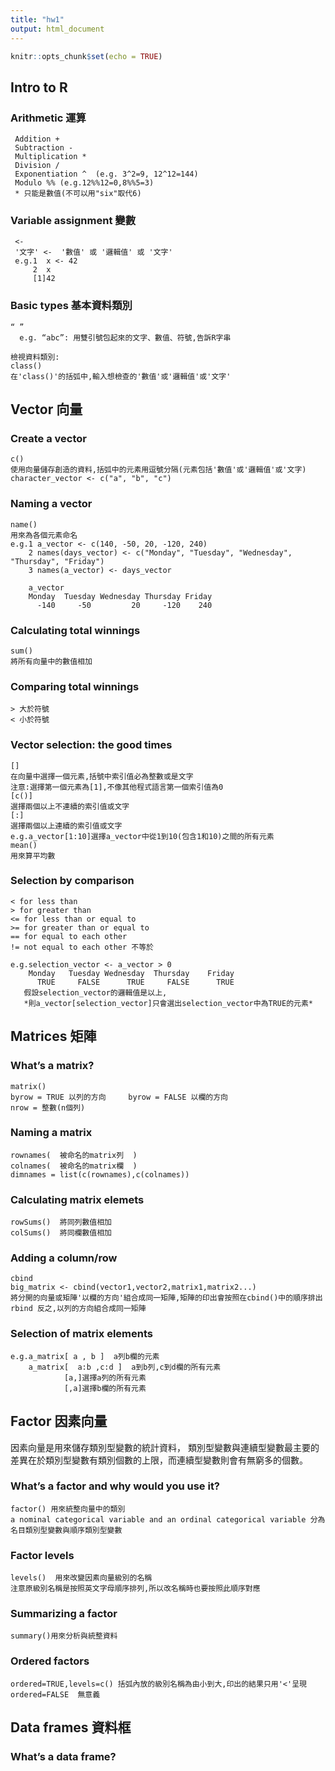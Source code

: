 ```yaml
---
title: "hw1"
output: html_document
---
```


```r
knitr::opts_chunk$set(echo = TRUE)
```

## Intro to R


### Arithmetic 運算
```
 Addition + 
 Subtraction -
 Multiplication *  
 Division / 
 Exponentiation ^  (e.g. 3^2=9, 12^12=144)
 Modulo %% (e.g.12%%12=0,8%%5=3)
 * 只能是數值(不可以用"six"取代6)
```
 
### Variable assignment 變數
```
 <-
 '文字' <-  '數值' 或 '邏輯值' 或 '文字'
 e.g.1  x <- 42
     2  x
     [1]42
```

### Basic types 基本資料類別
```
“ ”
  e.g. “abc”: 用雙引號包起來的文字、數值、符號,告訴R字串
```
```
檢視資料類別:
class()
在'class()'的括弧中,輸入想檢查的'數值'或'邏輯值'或'文字'
```

## Vector 向量


### Create a vector
```
c()
使用向量儲存創造的資料,括弧中的元素用逗號分隔(元素包括'數值'或'邏輯值'或'文字)
character_vector <- c("a", "b", "c")
```

### Naming a vector
```
name()
用來為各個元素命名
e.g.1 a_vector <- c(140, -50, 20, -120, 240)
    2 names(days_vector) <- c("Monday", "Tuesday", "Wednesday", "Thursday", "Friday")
    3 names(a_vector) <- days_vector

    a_vector
    Monday  Tuesday Wednesday Thursday Friday
      -140     -50         20     -120    240
 ```

### Calculating total winnings
```
sum()
將所有向量中的數值相加
```

### Comparing total winnings
```
> 大於符號 
< 小於符號
```

### Vector selection: the good times
```
[]
在向量中選擇一個元素,括號中索引值必為整數或是文字
注意:選擇第一個元素為[1],不像其他程式語言第一個索引值為0
[c()]
選擇兩個以上不連續的索引值或文字
[:]
選擇兩個以上連續的索引值或文字
e.g.a_vector[1:10]選擇a_vector中從1到10(包含1和10)之間的所有元素
mean()
用來算平均數
```

### Selection by comparison
```
< for less than
> for greater than
<= for less than or equal to
>= for greater than or equal to
== for equal to each other
!= not equal to each other 不等於

e.g.selection_vector <- a_vector > 0
    Monday   Tuesday Wednesday  Thursday    Friday 
      TRUE     FALSE      TRUE     FALSE      TRUE
   假設selection_vector的邏輯值是以上,
   *則a_vector[selection_vector]只會選出selection_vector中為TRUE的元素*
```

## Matrices 矩陣


### What's a matrix?
```
matrix()
byrow = TRUE 以列的方向     byrow = FALSE 以欄的方向
nrow = 整數(n個列)
```

### Naming a matrix
```
rownames(  被命名的matrix列  )
colnames(  被命名的matrix欄  )
dimnames = list(c(rownames),c(colnames))
```

### Calculating matrix elemets
```
rowSums()  將同列數值相加
colSums()  將同欄數值相加
```

### Adding a column/row
```
cbind
big_matrix <- cbind(vector1,vector2,matrix1,matrix2...)  
將分開的向量或矩陣'以欄的方向'組合成同一矩陣,矩陣的印出會按照在cbind()中的順序排出
rbind 反之,以列的方向組合成同一矩陣
```

### Selection of matrix elements
```
e.g.a_matrix[ a , b ]  a列b欄的元素
    a_matrix[  a:b ,c:d ]  a到b列,c到d欄的所有元素
            [a,]選擇a列的所有元素 
            [,a]選擇b欄的所有元素
```

## Factor 因素向量
因素向量是用來儲存類別型變數的統計資料，
類別型變數與連續型變數最主要的差異在於類別型變數有類別個數的上限，而連續型變數則會有無窮多的個數。

### What's a factor and why would you use it?
```
factor() 用來統整向量中的類別
a nominal categorical variable and an ordinal categorical variable 分為名目類別型變數與順序類別型變數
```

### Factor levels
```
levels()  用來改變因素向量級別的名稱
注意原級別名稱是按照英文字母順序排列,所以改名稱時也要按照此順序對應
```

### Summarizing a factor
```
summary()用來分析與統整資料
```

### Ordered factors
```
ordered=TRUE,levels=c() 括弧內放的級別名稱為由小到大,印出的結果只用'<'呈現
ordered=FALSE  無意義
```

## Data frames 資料框


### What's a data frame?
```

```
